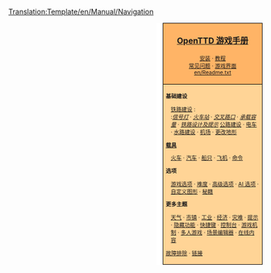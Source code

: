 <noinclude>[[Translation:Template/en/Manual/Navigation]]</noinclude><noinclude></noinclude>
<div style="float:right; padding-left:12px; background:#ffffff;">
<div style="border:1px solid #000000; background:#ffb466; padding:5px; -moz-border-radius-topleft:5px; -moz-border-radius-topright:5px; font-size: 12pt;">
<center><strong><font size="3">[[zh/Manual/Main Page|OpenTTD 游戏手册]]</font></strong></center>
<div style="font-size: 8pt; text-align: center;">
[[zh/Manual/安装|安装]] &middot; 
[[zh/Manual/Tutorial/教程|教程]]<br />
[[en/Archive/Community/FAQ|常见问题]] &middot; 
[[en/Manual/Game interface|游戏界面]]<br />
[[en/Readme.txt]]
</div>
</div>
<div style="border:1px solid black; border-top-width: 0px; background:#ffd496; padding:5px; -moz-border-radius-bottomleft:5px; -moz-border-radius-bottomright:8px; font-size: 8pt;">

<div style="width: 186px">
'''基础建设'''
<div style="margin-left:10px;">
[[zh/Manual/铁路建设|铁路建设]] : <br />
:''[[en/Manual/Signals|信号灯]]'' &middot; ''[[en/Manual/Railway station|火车站]]'' &middot; ''[[en/Community/Junctionary/Main Page|交叉路口]]'' &middot; ''[[en/Community/Railway Designs|承载容量]]'' &middot; ''[[en/Community/Rail Designs|铁路设计及提示]]''
[[en/Manual/Roadway construction|公路建设]] &middot; [[en/Manual/Tramways|电车]] &middot; [[en/Manual/Waterway construction|水路建设]] &middot; [[en/Manual/Airport construction|机场]] &middot; [[en/Archive/Manual/Settings/Landscape|更改地形]]
</div>
</div>

<div style="width: 186px">
'''[[en/Manual/Vehicles|载具]]'''
<div style="margin-left:10px;">
[[en/Manual/Trains|火车]] &middot; [[en/Manual/Road vehicles|汽车]] &middot; [[en/Manual/Ships|船只]] &middot;
[[en/Manual/Aircraft|飞机]] &middot; [[en/Manual/Orders|命令]]
</div>
</div>

<div style="width: 186px">
'''选项'''
<div style="margin-left:10px;">
[[en/Manual/Game options window|游戏选项]] &middot; [[en/Archive/Manual/Settings/Difficulty|难度]] &middot; [[en/Archive/Manual/Settings/Advanced Settings|高级选项]] &middot; [[en/Manual/AI settings|AI 选项]] &middot;
[[en/Manual/NewGRF|自定义图形]] &middot; [[en/Manual/Cheats|秘籍]]
</div>
</div>

<div style="width: 186px">
'''更多主题'''<br />
<div style="margin-left:10px;">
[[en/Manual/Climates|天气]] &middot; [[en/Manual/Towns|市镇]] &middot; [[en/Manual/Industries|工业]] &middot; [[en/Manual/Economy|经济]] &middot;
[[en/Manual/Disasters|灾难]] &middot; [[en/Manual/Tips|提示]] &middot;
[[en/Manual/Hidden features|隐藏功能]] &middot; [[en/Manual/Hotkeys|快捷键]] &middot;
[[en/Manual/Console|控制台]] &middot; [[en/Manual/Game Mechanics/Main Page|游戏机制]] &middot;
[[en/Manual/Multiplayer|多人游戏]] &middot; [[en/Manual/Scenario editor|场景编辑器]] &middot;
[[en/Manual/Online content|在线内容]]
</div>
</div>

[[zh/Archive/Manual/故障排除|故障排除]] &middot; [[en/Archive/Lists/Links|链接]]
</div>
</div>
<includeonly>[[Category:zh/Manual/游戏手册|{{PAGENAME}}]]</includeonly>